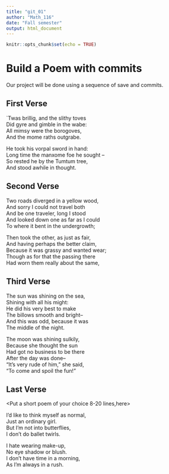 ---
title: "git_01"
author: "Math_116"
date: "Fall semester"
output: html_document
---

```{r setup, include=FALSE}
knitr::opts_chunk$set(echo = TRUE)
```
# Build a Poem with commits
Our project will be done using a sequence of save and commits.

## First Verse 
 
`Twas brillig, and the slithy toves      
  Did gyre and gimble in the wabe:      
All mimsy were the borogoves,      
  And the mome raths outgrabe.     
  
  
He took his vorpal sword in hand:    
  Long time the manxome foe he sought --   
So rested he by the Tumtum tree,   
  And stood awhile in thought.    
  
## Second Verse
<Put the first two verses of The Road Not Taken by Robert Frost here>

Two roads diverged in a yellow wood,   
And sorry I could not travel both   
And be one traveler, long I stood   
And looked down one as far as I could   
To where it bent in the undergrowth;   

Then took the other, as just as fair,   
And having perhaps the better claim,   
Because it was grassy and wanted wear;   
Though as for that the passing there   
Had worn them really about the same,   


## Third Verse
<Put the first two verses of The Walrus and the Carpenter here>

The sun was shining on the sea,  
Shining with all his might:  
He did his very best to make  
The billows smooth and bright--  
And this was odd, because it was  
The middle of the night.  

The moon was shining sulkily,  
Because she thought the sun  
Had got no business to be there  
After the day was done--  
"It's very rude of him," she said,  
"To come and spoil the fun!"  

## Last Verse
<Put a short poem of your choice 8-20 lines,here>

I'd like to think myself as normal,  
Just an ordinary girl.  
But I'm not into butterflies,  
I don't do ballet twirls.  

I hate wearing make-up,  
No eye shadow or blush.  
I don't have time in a morning,  
As I'm always in a rush.  


 
